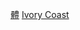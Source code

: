 {{Catnav|頁面分類|社会|文化|体育|各國體育}}
{{Catnav|頁面分類|地理|国家|非洲国家|象牙海岸}}
{{Commonscat|Sports in Côte d'Ivoire}}

[[Category:象牙海岸文化|體]]
[[Category:非洲各國體育|Ivory Coast]]
